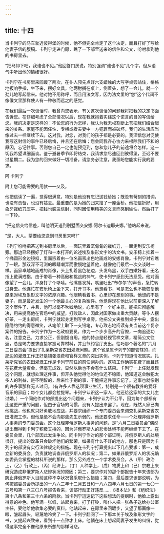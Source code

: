 ```yaml
---
---
---
```

title: 十四
---




当卡列宁的马车驶近彼得堡的时候，他不但完全肯定了这个决定，而且打好了写给他妻子信的腹稿。卡列宁走进门房，瞧了一下部里送来的信件和公文，吩咐拿到他的书房里去。

“把马卸下吧，我谁也不见。”他回答门房说，特别强调“谁也不见”几个字，但从语气中听出他的情绪很好。

卡列宁在书房里来回踱了两次，在仆人预先点好六支蜡烛的大写字桌旁站住，格格地扳响手指，坐下来，摆好文具。他两肘搁在桌上，侧着头，想了一会儿，就一个劲儿地写起信来。他对她不用称呼，而且用法文写，因为法文里的“您”这个代词不像俄文里那样使人有一种敬而远之的感觉。





在我们最后一次谈话时，我曾向您表示，有关这次谈话的问题我将把我的决定书面告诉您。在仔细考虑了全部情况以后，现在我就抱着实践这个诺言的目的写信给您。我的决定是这样的：不论您的行为怎样，我认为我无权割断上苍把我们结合起来的关系。家庭不能因任性、专横或者夫妻中一方犯罪而被破坏，我们的生活应当像过去一样继续下去。这对我，对您，对我们的孩子都是必要的。我深信您对促使我写这封信的事件已经后悔，并且还在后悔；您会同我齐心协力来根除我们不和的原因，忘记往事。否则您自己一定也能预见到，您和您儿子的前途将会怎样。这一切我希望详细面谈。鉴于避暑季节即将结束，我请求您尽速回到彼得堡，至迟不要过星期二。我为您的回来做好一切准备。请您务必注意，我亟盼您能实行我的要求。





阿·卡列宁

附上您可能需要的用款——又及。

他把信读了一遍，觉得很满意，特别是他没有忘记送钱给她；既没有苛刻的措词，也没有责备，也没有姑息。最重要的是为她的归来搭了一座金桥。他把信折好，用象牙裁纸刀压平，把钱也装进信封，同时因使用精美的文具而感到愉快，然后打了一下铃。

“把这信交给信差，叫他明天送到别墅面交安娜·阿尔卡迪耶夫娜。”他站起来说。

“是，大人。茶要给您送到书房里来吗?”

卡列宁吩咐把茶送到书房里以后，一面玩弄着沉甸甸的裁纸刀，一面走到安乐椅旁。那边已经摆好了灯和一本打开的论述埃及象形文字的法文书。安乐椅上挂着一个椭圆形金边镜框，里面嵌着由一位名画家出色地画成的安娜肖像。卡列宁对它瞧了一眼。那双深不可测的眼睛嘲弄而傲慢地望着他，就像他们最后一次交谈时一样。画家卓越地画成的肖像，头上扎着黑色花边，头发乌黑，双手白嫩好看，无名指上戴满戒指，由于带着一种高傲和挑战的神气，使卡列宁感到无法忍受。他对画像望了一会儿，浑身打了个哆嗦。他嘴唇发抖，嘴里吐出“布尔尔”的声音，急忙转过身去。他连忙在安乐椅上坐下来，打开书本。他想看书，可是怎么也不能恢复他原来对埃及象形文字的浓厚兴趣。他眼睛看着书，心里却在想别的事。他想的不是妻子，而是最近发生的一个他最关心的复杂案件。他觉得现在他比以前更深入了解这个案件了，并且，他可以毫不吹嘘地说，心里有了一个好主意，能把它彻底解决，用来提高他在官场中的威望，打败敌人，因此对国家做出重大贡献。等仆人摆好茶，一走出房间，卡列宁就起身走到写字桌旁。他把公文夹推到桌子中央，露出隐隐约约的得意微笑，从笔架上取下一支铅笔，专心致志地阅读有关当前这个复杂案件的报告。卡列宁作为一名政府要员，作为一个步步高升的官僚，一向追逐功名，注意克己，力求公正，但刚愎自用。他的特点是轻视官样文章，精简公文往返，总是竭力要求直接掌握可靠材料，并且节约官厅支出。恰巧那个著名的“六月二日委员会”提出了扎莱斯克省农田灌溉问题。这个省是属卡列宁的部管辖的，而那边的灌溉工作正好是铺张浪费和官样文章的突出实例。卡列宁知道情况属实。扎莱斯克省的农田灌溉工作是卡列宁前任的前任创办的。这项工作确实花费了而且还在花费大量资金，但毫无成效，显然以后也不会有什么结果。卡列宁一上任就发现这个问题，就想处理这件事，但开头他觉得他的地位还不稳固，他知道这会触犯太多人的利益，是不明智的，后来忙于别的事，干脆把这件事忘记了。这事也就像别的许多事那样无人过问。（有许多人靠这项事业生活，特别是一个很有教养的爱好音乐的家庭；每个女儿都会拉提琴。卡列宁认识这一家人，他还给这家的大女儿主过婚。）一个同他作对的部提出这个问题来，卡列宁认为不公平，因为每个部都有比这更严重的问题，但由于官场的习惯，没有人提出来罢了。现在，既然人家已向他挑战，他也就只好勇敢地应战，并要求组织一个专门委员会来调查扎莱斯克省农田灌溉工作。但他是绝不会向那些先生示弱的。他还要求任命——个处理非俄罗斯人事务的专门委员会。这个处理非俄罗斯人事务的问题，是“六月二日委员会”偶然提出而得到卡列宁积极支持的，因为非俄罗斯人的悲惨处境不能再继续下去了。在委员会里，几个部因此发生争论。同卡列宁作对的那个部证明，非俄罗斯人的处境很好，提出的改革只会破坏他们的繁荣，如果有什么不好的地方，那也只是因为卡列宁的部没有实行法律规定的措施。现在卡列宁打算提出以下几点要求：第一，成立新的委员会，负责就地调查非俄罗斯人的状况；第二，如果非俄罗斯人的状况确如委员会掌握的材料所说的那样，那么另外成立一个学术委员会，从（甲）政治上，（乙）行政上，（丙）经济上，（丁）人种学上，（戊）物质上和（己）宗教上来研究造成非俄罗斯人悲惨状况的原因；第三，要求作对的那个部报告十年来该部为防止非俄罗斯人目前这种不幸状况曾采取什么措施；第四，最后要求该部说明，为何按照委员会所提出的一八六三年十二月五日和一八六四年六月七日的第一七〇一五号和第一八三〇八号报告看来，该部行动正好违反……《根本法》和《组织法》第十八条和第三十六条的附款。当卡列宁迅速记下这些想法的提纲时，他脸上露出得意的神色。他写满一张纸，站起身来，打了打铃，叫仆人把一张条子送给办公室主任，要他给他收集必要的资料。他站起来，在房里来回踱步，又望了那画像一眼，皱起眉头，轻蔑地冷笑了一下。卡列宁翻阅了一下那本关于埃及象形文字的书，又提起兴致来，看到十一点钟才上床。他躺在床上想起同妻子发生的纠纷，觉得这事完全不像他原来所想的那样可悲。